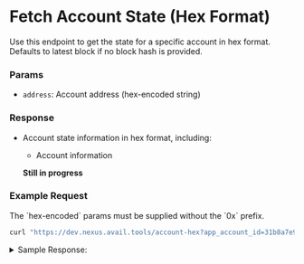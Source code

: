 
# Fetch Account State (Hex Format)

Use this endpoint to get the state for a specific account in hex format.
Defaults to latest block if no block hash is provided.

### Params

- `address`: Account address (hex-encoded string)

### Response

- Account state information in hex format, including:
  - Account information

  **Still in progress**

### Example Request

<Callout type="info">
The `hex-encoded` params must be supplied without the `0x` prefix.
</Callout>


```bash
curl "https://dev.nexus.avail.tools/account-hex?app_account_id=31b8a7e9f916616a8ed5eb471a36e018195c319600cbd3bbe726d1c96f03568d"
```

<details className="border p-3 rounded-md bg-[#EFF6FF] border-[#] hover:!bg-[#EFF6FF]">
<summary> Sample Response:</summary>

```json
{
{
  "account": {
    "statement": "d48b446b8785f787021914f1bea9d6ec04e9480806e56acf9ee17f1bb23bad48",
    "state_root": "3da9b49550aa73ea070e11596e326446745f582a453ff2b4eb1f2a2b0a25e853",
    "start_nexus_hash": "abd2f5b8ae0c93601c14d67fa68984f7ad33cce32e082663824ed115c2426f5d",
    "last_proof_height": 125671,
    "height": 503
  },
  "proof": [
    "398ae55968b84919e073ea058ce2d6a4e434b544dc8a9e7c27113644c04a4cd2",
    "0000000000000000000000000000000000000000000000000000000000000000",
    "0000000000000000000000000000000000000000000000000000000000000000",
    "1e804eefa21c4d8261f83a3207154f8512a75de60622434650468dda189402ed",
    "0000000000000000000000000000000000000000000000000000000000000000",
    "0000000000000000000000000000000000000000000000000000000000000000"
  ],
  "value_hash": "e8cb4b63b6509cce4ed0f4f49267632830c54f724413a75fd1323398b203e174",
  "nexus_header": {
    "parent_hash": "21be1d236b00babc9751852be1b234a0006da45727cc79a872ed01757df36299",
    "prev_state_root": "ac74e8bbe7956dbf625ddec73bc5e686b2afdf0d334b88faa9dfd7a1baf9f15a",
    "state_root": "ac74e8bbe7956dbf625ddec73bc5e686b2afdf0d334b88faa9dfd7a1baf9f15a",
    "avail_header_hash": "bfb7725d42acecb987f59161c9f9990d2cace98edc441f729b84e6799df556ae",
    "number": 144369
  }
}
}
```
</details>